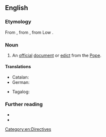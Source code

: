 ==English==

===Etymology===
From {{etyl|enm|en}} {{m|enm|bulle}}, from {{etyl|fro|en}} {{m|fro|bulle}}, from Low {{etyl|la|en}} {{m|la|bulla}}.

===Noun===
{{en-noun}}

# An [[official]] [[document]] or [[edict]] from the [[Pope]].

====Translations====
{{trans-top|official document or edict from the Pope}}
* Catalan: {{t|ca|butlla papal}}
* German: {{t|de|päbstliche Bulle|f}}
{{trans-mid}}
* Tagalog: {{t|tl|bula ng Papa}}
{{trans-bottom}}

===Further reading===
* {{pedia}}
* {{pedia|list of papal bulls}}

[[Category:en:Directives]]